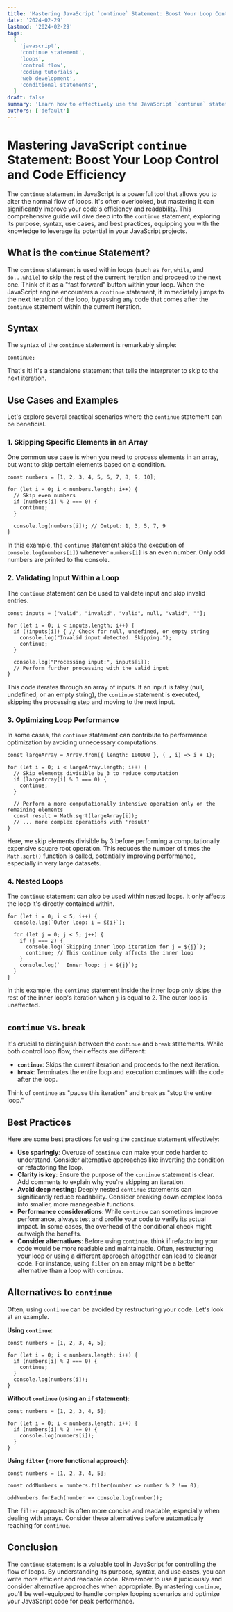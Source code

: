 ```yaml
---
title: 'Mastering JavaScript `continue` Statement: Boost Your Loop Control and Code Efficiency'
date: '2024-02-29'
lastmod: '2024-02-29'
tags:
  [
    'javascript',
    'continue statement',
    'loops',
    'control flow',
    'coding tutorials',
    'web development',
    'conditional statements',
  ]
draft: false
summary: 'Learn how to effectively use the JavaScript `continue` statement to skip iterations within loops, optimizing your code for better performance and readability.  This comprehensive guide provides examples and best practices for mastering `continue` in JavaScript development.'
authors: ['default']
---
```


# Mastering JavaScript `continue` Statement: Boost Your Loop Control and Code Efficiency

The `continue` statement in JavaScript is a powerful tool that allows you to alter the normal flow of loops. It's often overlooked, but mastering it can significantly improve your code's efficiency and readability. This comprehensive guide will dive deep into the `continue` statement, exploring its purpose, syntax, use cases, and best practices, equipping you with the knowledge to leverage its potential in your JavaScript projects.

## What is the `continue` Statement?

The `continue` statement is used within loops (such as `for`, `while`, and `do...while`) to skip the rest of the current iteration and proceed to the next one. Think of it as a "fast forward" button within your loop. When the JavaScript engine encounters a `continue` statement, it immediately jumps to the next iteration of the loop, bypassing any code that comes after the `continue` statement within the current iteration.

## Syntax

The syntax of the `continue` statement is remarkably simple:

```plaintext
continue;
```

That's it! It's a standalone statement that tells the interpreter to skip to the next iteration.

## Use Cases and Examples

Let's explore several practical scenarios where the `continue` statement can be beneficial.

### 1. Skipping Specific Elements in an Array

One common use case is when you need to process elements in an array, but want to skip certain elements based on a condition.

```plaintext
const numbers = [1, 2, 3, 4, 5, 6, 7, 8, 9, 10];

for (let i = 0; i < numbers.length; i++) {
  // Skip even numbers
  if (numbers[i] % 2 === 0) {
    continue;
  }

  console.log(numbers[i]); // Output: 1, 3, 5, 7, 9
}
```

In this example, the `continue` statement skips the execution of `console.log(numbers[i])` whenever `numbers[i]` is an even number. Only odd numbers are printed to the console.

### 2. Validating Input Within a Loop

The `continue` statement can be used to validate input and skip invalid entries.

```plaintext
const inputs = ["valid", "invalid", "valid", null, "valid", ""];

for (let i = 0; i < inputs.length; i++) {
  if (!inputs[i]) { // Check for null, undefined, or empty string
    console.log("Invalid input detected. Skipping.");
    continue;
  }

  console.log("Processing input:", inputs[i]);
  // Perform further processing with the valid input
}
```

This code iterates through an array of inputs. If an input is falsy (null, undefined, or an empty string), the `continue` statement is executed, skipping the processing step and moving to the next input.

### 3. Optimizing Loop Performance

In some cases, the `continue` statement can contribute to performance optimization by avoiding unnecessary computations.

```plaintext
const largeArray = Array.from({ length: 100000 }, (_, i) => i + 1);

for (let i = 0; i < largeArray.length; i++) {
  // Skip elements divisible by 3 to reduce computation
  if (largeArray[i] % 3 === 0) {
    continue;
  }

  // Perform a more computationally intensive operation only on the remaining elements
  const result = Math.sqrt(largeArray[i]);
  // ... more complex operations with 'result'
}
```

Here, we skip elements divisible by 3 before performing a computationally expensive square root operation. This reduces the number of times the `Math.sqrt()` function is called, potentially improving performance, especially in very large datasets.

### 4. Nested Loops

The `continue` statement can also be used within nested loops. It only affects the loop it's directly contained within.

```plaintext
for (let i = 0; i < 5; i++) {
  console.log(`Outer loop: i = ${i}`);

  for (let j = 0; j < 5; j++) {
    if (j === 2) {
      console.log(`Skipping inner loop iteration for j = ${j}`);
      continue; // This continue only affects the inner loop
    }
    console.log(`  Inner loop: j = ${j}`);
  }
}
```

In this example, the `continue` statement inside the inner loop only skips the rest of the inner loop's iteration when `j` is equal to 2. The outer loop is unaffected.

## `continue` vs. `break`

It's crucial to distinguish between the `continue` and `break` statements. While both control loop flow, their effects are different:

- **`continue`**: Skips the current iteration and proceeds to the next iteration.
- **`break`**: Terminates the entire loop and execution continues with the code after the loop.

Think of `continue` as "pause this iteration" and `break` as "stop the entire loop."

## Best Practices

Here are some best practices for using the `continue` statement effectively:

- **Use sparingly**: Overuse of `continue` can make your code harder to understand. Consider alternative approaches like inverting the condition or refactoring the loop.
- **Clarity is key**: Ensure the purpose of the `continue` statement is clear. Add comments to explain why you're skipping an iteration.
- **Avoid deep nesting**: Deeply nested `continue` statements can significantly reduce readability. Consider breaking down complex loops into smaller, more manageable functions.
- **Performance considerations**: While `continue` can sometimes improve performance, always test and profile your code to verify its actual impact. In some cases, the overhead of the conditional check might outweigh the benefits.
- **Consider alternatives**: Before using `continue`, think if refactoring your code would be more readable and maintainable. Often, restructuring your loop or using a different approach altogether can lead to cleaner code. For instance, using `filter` on an array might be a better alternative than a loop with `continue`.

## Alternatives to `continue`

Often, using `continue` can be avoided by restructuring your code. Let's look at an example.

**Using `continue`:**

```plaintext
const numbers = [1, 2, 3, 4, 5];

for (let i = 0; i < numbers.length; i++) {
  if (numbers[i] % 2 === 0) {
    continue;
  }
  console.log(numbers[i]);
}
```

**Without `continue` (using an `if` statement):**

```plaintext
const numbers = [1, 2, 3, 4, 5];

for (let i = 0; i < numbers.length; i++) {
  if (numbers[i] % 2 !== 0) {
    console.log(numbers[i]);
  }
}
```

**Using `filter` (more functional approach):**

```plaintext
const numbers = [1, 2, 3, 4, 5];

const oddNumbers = numbers.filter(number => number % 2 !== 0);

oddNumbers.forEach(number => console.log(number));
```

The `filter` approach is often more concise and readable, especially when dealing with arrays. Consider these alternatives before automatically reaching for `continue`.

## Conclusion

The `continue` statement is a valuable tool in JavaScript for controlling the flow of loops. By understanding its purpose, syntax, and use cases, you can write more efficient and readable code. Remember to use it judiciously and consider alternative approaches when appropriate. By mastering `continue`, you'll be well-equipped to handle complex looping scenarios and optimize your JavaScript code for peak performance.
